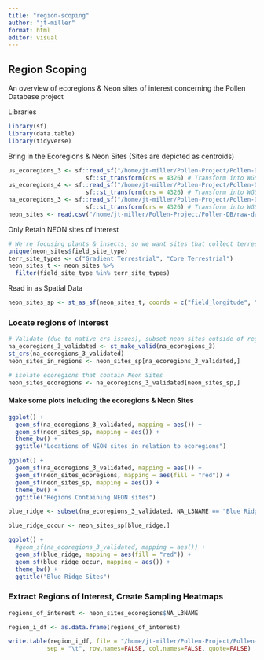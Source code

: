 ```yaml
---
title: "region-scoping"
author: "jt-miller"
format: html
editor: visual
---
```


## Region Scoping

An overview of ecoregions & Neon sites of interest concerning the Pollen Database project

Libraries
```r
library(sf)
library(data.table)
library(tidyverse)
```

Bring in the Ecoregions & Neon Sites (Sites are depicted as centroids)
```r
us_ecoregions_3 <- sf::read_sf("/home/jt-miller/Pollen-Project/Pollen-DB/raw-data/Ecoregions/us-level3-ecoregions/us_eco_l3.shp") %>% 
                      sf::st_transform(crs = 4326) # Transform into WGS84 from native projection (Albers equal Area)
us_ecoregions_4 <- sf::read_sf("/home/jt-miller/Pollen-Project/Pollen-DB/raw-data/Ecoregions/us-level4-ecoregions/us_eco_l4_no_st.shp") %>% 
                      sf::st_transform(crs = 4326) # Transform into WGS84 from native projection (Albers equal Area)
na_ecoregions_3 <- sf::read_sf("/home/jt-miller/Pollen-Project/Pollen-DB/raw-data/Ecoregions/na-level3-ecoregions/NA_CEC_Eco_Level3.shp") %>% 
                      sf::st_transform(crs = 4326) # Transform into WGS84 from native projection (Lambert Azimuthal Equal Area)
neon_sites <- read.csv("/home/jt-miller/Pollen-Project/Pollen-DB/raw-data/NEON-sites/NEON_Field_Site_Metadata_20230309.csv")
```


Only Retain NEON sites of interest
```r
# We're focusing plants & insects, so we want sites that collect terrestrial data
unique(neon_sites$field_site_type)
terr_site_types <- c("Gradient Terrestrial", "Core Terrestrial")
neon_sites_t <- neon_sites %>% 
  filter(field_site_type %in% terr_site_types)
```


Read in as Spatial Data
```r
neon_sites_sp <- st_as_sf(neon_sites_t, coords = c("field_longitude", "field_latitude"), crs = 4326)


```
### Locate regions of interest 
```r
# Validate (due to native crs issues), subset neon sites outside of regions. 
na_ecoregions_3_validated <- st_make_valid(na_ecoregions_3)
st_crs(na_ecoregions_3_validated)
neon_sites_in_regions <- neon_sites_sp[na_ecoregions_3_validated,]

# isolate ecoregions that contain Neon Sites
neon_sites_ecoregions <- na_ecoregions_3_validated[neon_sites_sp,]
```

#### Make some plots including the ecoregions & Neon Sites
```r
ggplot() + 
  geom_sf(na_ecoregions_3_validated, mapping = aes()) +
  geom_sf(neon_sites_sp, mapping = aes()) +
  theme_bw() + 
  ggtitle("Locations of NEON sites in relation to ecoregions")

ggplot() + 
  geom_sf(na_ecoregions_3_validated, mapping = aes()) +
  geom_sf(neon_sites_ecoregions, mapping = aes(fill = "red")) +
  geom_sf(neon_sites_sp, mapping = aes()) +
  theme_bw() + 
  ggtitle("Regions Containing NEON sites")

blue_ridge <- subset(na_ecoregions_3_validated, NA_L3NAME == "Blue Ridge")

blue_ridge_occur <- neon_sites_sp[blue_ridge,]

ggplot() + 
  #geom_sf(na_ecoregions_3_validated, mapping = aes()) +
  geom_sf(blue_ridge, mapping = aes(fill = "red")) +
  geom_sf(blue_ridge_occur, mapping = aes()) +
  theme_bw() + 
  ggtitle("Blue Ridge Sites")


```
### Extract Regions of Interest, Create Sampling Heatmaps 
```r
regions_of_interest <- neon_sites_ecoregions$NA_L3NAME

region_i_df <- as.data.frame(regions_of_interest)
```



```r
write.table(region_i_df, file = "/home/jt-miller/Pollen-Project/Pollen-DB/processed-data/shape-outputs/ecoregions/na-lvl3-ecoregions-w-neon-sites.txt", 
           sep = "\t", row.names=FALSE, col.names=FALSE, quote=FALSE)
```

